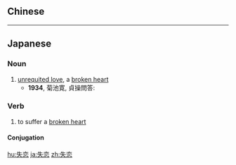 {{also|失戀}}
==Chinese==
{{zh-see|失戀}}

----

==Japanese==
{{ja-kanjitab|しつ|れん|yomi=on}}

===Noun===
{{ja-noun|しつれん}}

# [[unrequited love]], a [[broken heart]]
#* '''1934''', 菊池寛, 貞操問答:
#*: {{ja-usex|「'''失恋'''なんかしたことないって、第一恋愛したことあるのかい。|「'''しつれん''' なんか した こと ない って、 だい.いち れんあい した こと ある の かい。|Never to have suffered a '''broken heart''', must one first never have loved at all?}}

===Verb===
{{ja-verb-suru|しつれん}}

# to suffer a [[broken heart]]

====Conjugation====
{{ja-suru|しつれん}}

[[hu:失恋]]
[[ja:失恋]]
[[zh:失恋]]